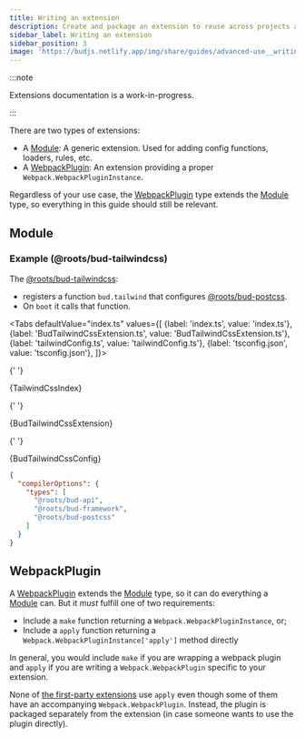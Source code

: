```yaml
---
title: Writing an extension
description: Create and package an extension to reuse across projects and share with other users
sidebar_label: Writing an extension
sidebar_position: 3
image: 'https://budjs.netlify.app/img/share/guides/advanced-use__writing-an-extension.png'
---
```






:::note

Extensions documentation is a work-in-progress.

:::

There are two types of extensions:

- A [Module](#module): A generic extension. Used for adding config functions, loaders, rules, etc.
- A [WebpackPlugin](#webpackplugin): An extension providing a proper `Webpack.WebpackPluginInstance`.

Regardless of your use case, the [WebpackPlugin](#webpackplugin) type extends the [Module](#module) type, so everything in this guide should still be relevant.

## Module

### Example (@roots/bud-tailwindcss)

The [@roots/bud-tailwindcss](/extensions/bud-tailwindcss):

- registers a function `bud.tailwind` that configures [@roots/bud-postcss](/extensions/bud-postcss).
- On `boot` it calls that function.

<Tabs
  defaultValue="index.ts"
  values={[
    {label: 'index.ts', value: 'index.ts'},
     {label: 'BudTailwindCssExtension.ts', value: 'BudTailwindCssExtension.ts'},
    {label: 'tailwindConfig.ts', value: 'tailwindConfig.ts'},
    {label: 'tsconfig.json', value: 'tsconfig.json'},
  ]}>

{' '}

<TabItem value="index.ts">
  <CodeBlock className="language-ts" title="index.js">
    {TailwindCssIndex}
  </CodeBlock>
</TabItem>

{' '}

<TabItem value="BudTailwindCssExtension.ts">
  <CodeBlock
    className="language-ts"
    title="BudTailwindCssExtension.ts"
  >
    {BudTailwindCssExtension}
  </CodeBlock>
</TabItem>

{' '}

<TabItem value="tailwindConfig.ts">
  <CodeBlock className="language-ts" title="tailwindConfig.ts">
    {BudTailwindCssConfig}
  </CodeBlock>
</TabItem>

  <TabItem value="tsconfig.json">

```json
{
  "compilerOptions": {
    "types": [
      "@roots/bud-api",
      "@roots/bud-framework",
      "@roots/bud-postcss"
    ]
  }
}
```

  </TabItem>
</Tabs>

## WebpackPlugin

A [WebpackPlugin](#webpackplugin) extends the [Module](#module) type, so it can do everything a [Module](#module) can. But it _must_ fulfill one of two requirements:

- Include a `make` function returning a `Webpack.WebpackPluginInstance`, or;
- Include a `apply` function returning a `Webpack.WebpackPluginInstance['apply']` method directly

In general, you would include `make` if you are wrapping a webpack plugin and `apply` if you are writing a `Webpack.WebpackPlugin` specific to your extension.

None of [the first-party extensions](/extensions) use `apply` even though some of them have an accompanying `Webpack.WebpackPlugin`. Instead, the plugin is packaged separately from
the extension (in case someone wants to use the plugin directly).
